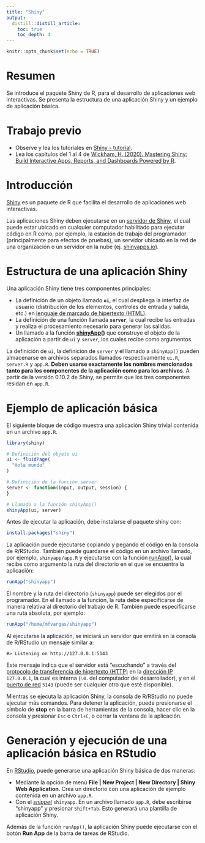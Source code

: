 ```yaml
---
title: "Shiny"
output: 
  distill::distill_article:
    toc: true
    toc_depth: 4
---
```


```r
knitr::opts_chunk$set(echo = TRUE)
```

# Resumen

Se introduce el paquete Shiny de R, para el desarrollo de aplicaciones web interactivas. Se presenta la estructura de una aplicación Shiny y un ejemplo de aplicación básica.

# Trabajo previo

- Observe y lea los tutoriales en [Shiny - tutorial](https://shiny.rstudio.com/tutorial/).
- Lea los capítulos del 1 al 4 de [Wickham, H. (2020). Mastering Shiny: Build Interactive Apps, Reports, and Dashboards Powered by R](https://mastering-shiny.org/).

# Introducción

[Shiny](https://shiny.rstudio.com/) es un paquete de R que facilita el desarrollo de aplicaciones web interactivas. 

Las aplicaciones Shiny deben ejecutarse en un [servidor de Shiny](https://www.rstudio.com/products/shiny/shiny-server/), el cual puede estar ubicado en cualquier computador habilitado para ejecutar código en R como, por ejemplo, la estación de trabajo del programador (principalmente para efectos de pruebas), un servidor ubicado en la red de una organización o un servidor en la nube (ej. [shinyapps.io](https://www.shinyapps.io/)).

# Estructura de una aplicación Shiny

Una aplicación Shiny tiene tres componentes principales:

- La definición de un objeto llamado **`ui`**, el cual despliega la interfaz de usuario (distribución de los elementos, controles de entrada y salida, etc.) en [lenguaje de marcado de hipertexto (HTML)](https://es.wikipedia.org/wiki/HTML).
- La definición de una función llamada **`server`**, la cual recibe las entradas y realiza el procesamiento necesario para generar las salidas.
- Un llamado a la función **[shinyApp()](https://rdrr.io/cran/shiny/man/shinyApp.html)** que construye el objeto de la aplicación a partir de `ui` y `server`, los cuales recibe como argumentos.

La definición de `ui`, la definición de `server` y el llamado a `shinyApp()` pueden almacenarse en archivos separados llamados respectivamente `ui.R`, `server.R` y `app.R`. **Deben usarse exactamente los nombres mencionados tanto para los componentes de la aplicación como para los archivos**. A partir de la versión 0.10.2 de Shiny, se permite que los tres componentes residan en `app.R`.

# Ejemplo de aplicación básica
El siguiente bloque de código muestra una aplicación Shiny trivial contenida en un archivo `app.R`.

```r
library(shiny)

# Definición del objeto ui
ui <- fluidPage(
  "Hola mundo"
)

# Definición de la función server
server <- function(input, output, session) {
}

# Llamado a la función shinyApp()
shinyApp(ui, server)
```

Antes de ejecutar la aplicación, debe instalarse el paquete shiny con:

```r
install.packages("shiny")
```

La aplicación puede ejecutarse copiando y pegando el código en la consola de R/RStudio. También puede guardarse el código en un archivo llamado, por ejemplo, `shinyapp/app.R` y ejecutarse con la función [runApp()](https://rdrr.io/pkg/shiny/man/runApp.html), la cual recibe como argumento la ruta del directorio en el que se encuentra la aplicación:

```r
runApp("shinyapp")
```

El nombre y la ruta del directorio (`shinyapp`) puede ser elegidos por el programador. En el llamado a la función, la ruta debe especificarse de manera relativa al directorio del trabajo de R. También puede especificarse una ruta absoluta, por ejemplo:

```r
runApp("/home/mfvargas/shinyapp")
```

Al ejecutarse la aplicación, se iniciará un servidor que emitirá en la consola de R/RStudio un mensaje similar a:

```
#> Listening on http://127.0.0.1:5143
```

Este mensaje indica que el servidor está "escuchando" a través del [protocolo de transferencia de hipertexto (HTTP)](https://es.wikipedia.org/wiki/Protocolo_de_transferencia_de_hipertexto) en la [dirección IP](https://es.wikipedia.org/wiki/Direcci%C3%B3n_IP) `127.0.0.1`, la cual es interna (i.e. del computador del desarrollador), y en el [puerto de red](https://es.wikipedia.org/wiki/Puerto_de_red) `5143` (puede ser cualquier otro que esté disponible).

Mientras se ejecuta la aplicación Shiny, la consola de R/RStudio no puede ejecutar más comandos. Para detener la aplicación, puede presionarse el símbolo de **stop** en la barra de herramientas de la consola, hacer clic en la consola y presionar `Esc` o `Ctrl+C`, o cerrar la ventana de la aplicación.

# Generación y ejecución de una aplicación básica en RStudio

En [RStudio](https://www.rstudio.com/), puede generarse una aplicación Shiny básica de dos maneras:

- Mediante la opción de menú **File | New Project | New Directory | Shiny Web Application**. Crea un directorio con una aplicación de ejemplo contenida en un archivo `app.R`.
- Con el *[snippet](https://es.wikipedia.org/wiki/Snippet)* `shinyapp`. En un archivo llamado `app.R`, debe escribirse "shinyapp" y presionar `Shift+Tab`. Esto generará una plantilla de aplicación Shiny.

Además de la función `runApp()`, la aplicación Shiny puede ejecutarse con el botón **Run App** de la barra de tareas de RStudio.




